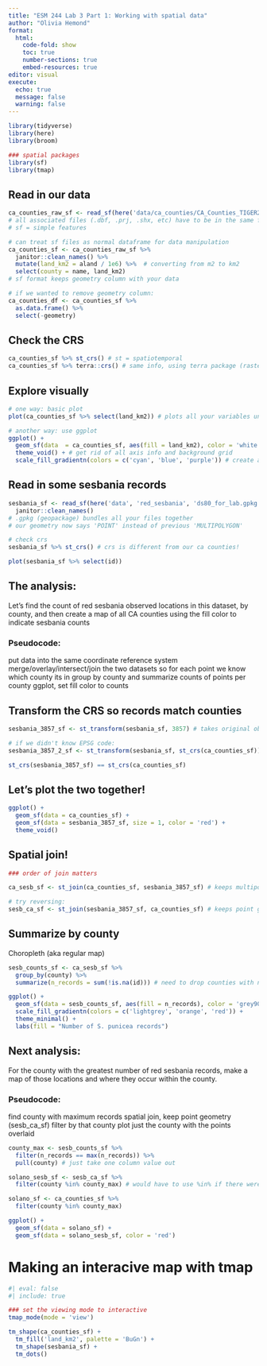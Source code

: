 ```yaml
---
title: "ESM 244 Lab 3 Part 1: Working with spatial data"
author: "Olivia Hemond"
format: 
  html:
    code-fold: show
    toc: true
    number-sections: true
    embed-resources: true
editor: visual
execute: 
  echo: true
  message: false
  warning: false
---
```


```r
library(tidyverse)
library(here)
library(broom)

### spatial packages
library(sf)
library(tmap)
```

## Read in our data

```r
ca_counties_raw_sf <- read_sf(here('data/ca_counties/CA_Counties_TIGER2016.shp')) 
# all associated files (.dbf, .prj, .shx, etc) have to be in the same folder with the same name as the .shp
# sf = simple features

# can treat sf files as normal dataframe for data manipulation
ca_counties_sf <- ca_counties_raw_sf %>% 
  janitor::clean_names() %>% 
  mutate(land_km2 = aland / 1e6) %>%  # converting from m2 to km2
  select(county = name, land_km2)
# sf format keeps geometry column with your data

# if we wanted to remove geometry column:
ca_counties_df <- ca_counties_sf %>% 
  as.data.frame() %>% 
  select(-geometry)
```

## Check the CRS

```r
ca_counties_sf %>% st_crs() # st = spatiotemporal
ca_counties_sf %>% terra::crs() # same info, using terra package (rasters) instead of sf (vectors)
```

## Explore visually

```r
# one way: basic plot
plot(ca_counties_sf %>% select(land_km2)) # plots all your variables unless you select specifically
```

```r
# another way: use ggplot
ggplot() +
  geom_sf(data  = ca_counties_sf, aes(fill = land_km2), color = 'white', size = 0.1) + # don't need to specify x and y, geom_sf uses our geometry column to plot instead
  theme_void() + # get rid of all axis info and background grid
  scale_fill_gradientn(colors = c('cyan', 'blue', 'purple')) # create a gradient out of these colors
```

## Read in some sesbania records

```r
sesbania_sf <- read_sf(here('data', 'red_sesbania', 'ds80_for_lab.gpkg')) %>% 
  janitor::clean_names()
# .gpkg (geopackage) bundles all your files together
# our geometry now says 'POINT' instead of previous 'MULTIPOLYGON'

# check crs
sesbania_sf %>% st_crs() # crs is different from our ca counties!

plot(sesbania_sf %>% select(id))
```

## The analysis:

Let's find the count of red sesbania observed locations in this dataset, by county, and then create a map of all CA counties using the fill color to indicate sesbania counts 

### Pseudocode:

put data into the same coordinate reference system
merge/overlay/intersect/join the two datasets so for each point we know which county its in
group by county and summarize counts of points per county
ggplot, set fill color to counts

## Transform the CRS so records match counties

```r
sesbania_3857_sf <- st_transform(sesbania_sf, 3857) # takes original object, then tell it which EPSG code to transform to

# if we didn't know EPSG code:
sesbania_3857_2_sf <- st_transform(sesbania_sf, st_crs(ca_counties_sf)) # just tell it the other object you want to compare to

st_crs(sesbania_3857_sf) == st_crs(ca_counties_sf)
```

## Let's plot the two together!

```r
ggplot() +
  geom_sf(data = ca_counties_sf) +
  geom_sf(data = sesbania_3857_sf, size = 1, color = 'red') +
  theme_void()
```

## Spatial join!

```r
### order of join matters

ca_sesb_sf <- st_join(ca_counties_sf, sesbania_3857_sf) # keeps multipolygon geometry. for each county, matches it to observations

# try reversing:
sesb_ca_sf <- st_join(sesbania_3857_sf, ca_counties_sf) # keeps point geometry. for each observation, matches it to what county
```

## Summarize by county

Choropleth (aka regular map)

```r
sesb_counts_sf <- ca_sesb_sf %>% 
  group_by(county) %>% 
  summarize(n_records = sum(!is.na(id))) # need to drop counties with no observations (NA)

ggplot() +
  geom_sf(data = sesb_counts_sf, aes(fill = n_records), color = 'grey90', size = 1) +
  scale_fill_gradientn(colors = c('lightgrey', 'orange', 'red')) +
  theme_minimal() +
  labs(fill = "Number of S. punicea records")
```

## Next analysis:

For the county with the greatest number of red sesbania records, make a map of those locations and where they occur within the county.

### Pseudocode:

find county with maximum records
spatial join, keep point geometry (sesb_ca_sf)
filter by that county
plot just the county with the points overlaid

```r
county_max <- sesb_counts_sf %>% 
  filter(n_records == max(n_records)) %>% 
  pull(county) # just take one column value out

solano_sesb_sf <- sesb_ca_sf %>% 
  filter(county %in% county_max) # would have to use %in% if there were more than one max value. can use here to be safe

solano_sf <- ca_counties_sf %>% 
  filter(county %in% county_max)

ggplot() +
  geom_sf(data = solano_sf) +
  geom_sf(data = solano_sesb_sf, color = 'red')
```

# Making an interacive map with tmap

```r
#| eval: false
#| include: true

### set the viewing mode to interactive
tmap_mode(mode = 'view')

tm_shape(ca_counties_sf) +
  tm_fill('land_km2', palette = 'BuGn') +
  tm_shape(sesbania_sf) +
  tm_dots()
```





